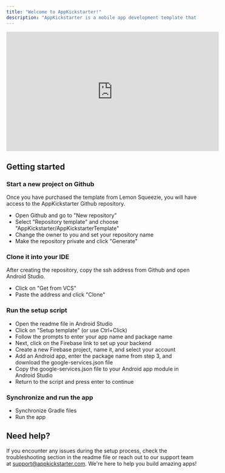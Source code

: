 ```yaml
--- 
title: "Welcome to AppKickstarter!"
description: "AppKickstarter is a mobile app development template that can help you jumpstart your project. It provides a pre-configured project structure, basic app features, and integration with Firebase backend services."  
--- 
```


<iframe 
    width="560" 
    height="315" 
    src="https://www.youtube.com/embed/a56Jr2iT-2U" 
    title="YouTube video player"
    frameborder="0" 
    allow="accelerometer; autoplay; clipboard-write; encrypted-media; gyroscope; picture-in-picture; web-share" 
    allowfullscreen
    class="mx-auto">
 </iframe>

## Getting started

### Start a new project on Github

Once you have purchased the template from Lemon Squeezie, you will have access to the AppKickstarter Github repository.

- Open Github and go to "New repository"
- Select "Repository template" and choose "AppKickstarter/AppKickstarterTemplate"
- Change the owner to you and set your repository name
- Make the repository private and click "Generate"

### Clone it into your IDE

After creating the repository, copy the ssh address from Github and open Android Studio.

- Click on "Get from VCS"
- Paste the address and click "Clone"

### Run the setup script

- Open the readme file in Android Studio
- Click on "Setup template" (or use Ctrl+Click)
- Follow the prompts to enter your app name and package name
- Next, click on the Firebase link to set up your backend
- Create a new Firebase project, name it, and select your account
- Add an Android app, enter the package name from step 3, and download the google-services.json file
- Copy the google-services.json file to your Android app module in Android Studio
- Return to the script and press enter to continue

### Synchronize and run the app

- Synchronize Gradle files
- Run the app

## Need help?

If you encounter any issues during the setup process, check the troubleshooting section in the readme file or reach out to our support team at support@appkickstarter.com. We're here to help you build amazing apps!
